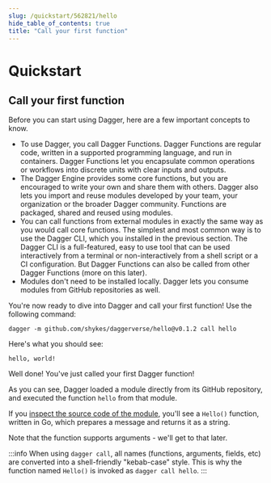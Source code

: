 ```yaml
---
slug: /quickstart/562821/hello
hide_table_of_contents: true
title: "Call your first function"
---
```


# Quickstart

## Call your first function

Before you can start using Dagger, here are a few important concepts to know.

- To use Dagger, you call Dagger Functions. Dagger Functions are regular code, written in a supported programming language, and run in containers. Dagger Functions let you encapsulate common operations or workflows into discrete units with clear inputs and outputs.
- The Dagger Engine provides some core functions, but you are encouraged to write your own and share them with others. Dagger also lets you import and reuse modules developed by your team, your organization or the broader Dagger community. Functions are packaged, shared and reused using modules.
- You can call functions from external modules in exactly the same way as you would call core functions. The simplest and most common way is to use the Dagger CLI, which you installed in the previous section. The Dagger CLI is a full-featured, easy to use tool that can be used interactively from a terminal or non-interactively from a shell script or a CI configuration. But Dagger Functions can also be called from other Dagger Functions (more on this later).
- Modules don't need to be installed locally. Dagger lets you consume modules from GitHub repositories as well.

You're now ready to dive into Dagger and call your first function! Use the following command:

```shell
dagger -m github.com/shykes/daggerverse/hello@v0.1.2 call hello
```

Here's what you should see:

```shell
hello, world!
```

Well done! You've just called your first Dagger function!

As you can see, Dagger loaded a module directly from its GitHub repository, and executed the function `hello` from that module.

If you [inspect the source code of the module](https://github.com/shykes/daggerverse/blob/main/hello/main.go), you'll see a `Hello()` function, written in Go, which prepares a message and returns it as a string.

Note that the function supports arguments - we'll get to that later.

:::info
When using `dagger call`, all names (functions, arguments, fields, etc) are converted into a shell-friendly "kebab-case" style. This is why the function named `Hello()` is invoked as `dagger call hello`.
:::
